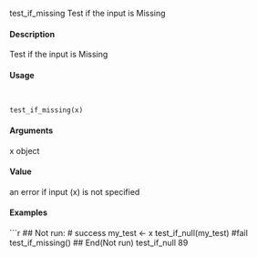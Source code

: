 
test_if_missing Test if the input is Missing

####  Description 

Test if the input is Missing

####  Usage 
<pre><code>

test_if_missing(x)
</code></pre>
#### Arguments 

x object

#### Value 

an error if input (x) is not specified

#### Examples 
```r

## Not run:
# success
my_test <- x
test_if_null(my_test)
#fail
test_if_missing()
## End(Not run)
test_if_null 89
